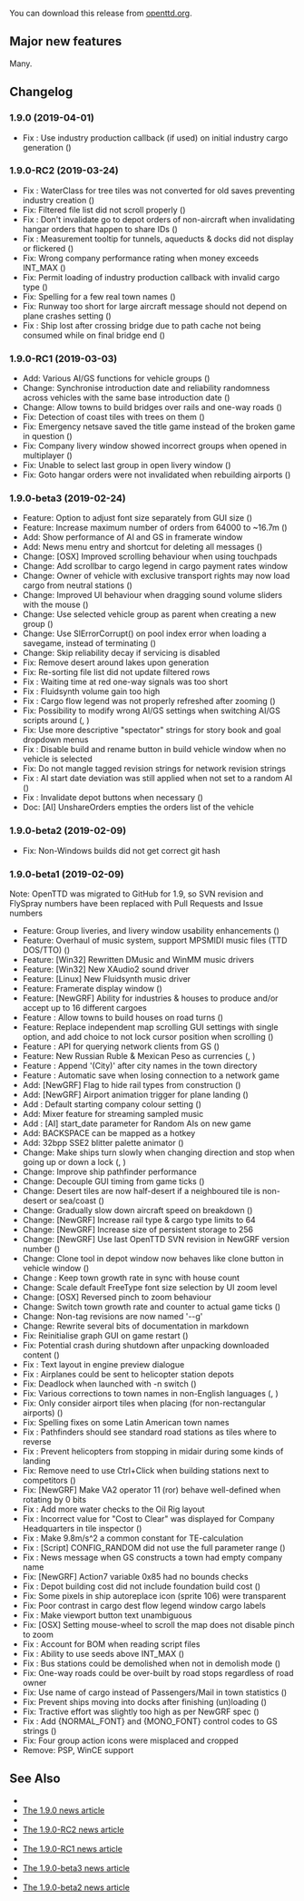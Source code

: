 {{en/-}}
{{en/Development/OTTDVersions}}

{{en/Archive/OpenTTD/Release|prev=en/Archive/OpenTTD/OpenTTD 1.8.0|next=en/Archive/OpenTTD/OpenTTD 1.9.1|date=2019-04-01}}

You can download this release from [http://www.openttd.org/en/download-stable/1.9.0 openttd.org].

==Major new features==
Many.

==Changelog==
=== 1.9.0 (2019-04-01) ===
* Fix {{en/Development/Design Drafts/GHIssue|7411}}: Use industry production callback (if used) on initial industry cargo generation ({{en/Development/Design Drafts/GHIssue|7412}})


=== 1.9.0-RC2 (2019-03-24) ===
* Fix {{en/Development/Design Drafts/GHIssue|7400}}: WaterClass for tree tiles was not converted for old saves preventing industry creation ({{en/Development/Design Drafts/GHIssue|7405}})
* Fix: Filtered file list did not scroll properly ({{en/Development/Design Drafts/GHIssue|7402}})
* Fix {{en/Development/Design Drafts/GHIssue|7391}}: Don't invalidate go to depot orders of non-aircraft when invalidating hangar orders that happen to share IDs ({{en/Development/Design Drafts/GHIssue|7392}})
* Fix {{en/Development/Design Drafts/GHIssue|7386}}: Measurement tooltip for tunnels, aqueducts & docks did not display or flickered ({{en/Development/Design Drafts/GHIssue|7389}})
* Fix: Wrong company performance rating when money exceeds INT_MAX ({{en/Development/Design Drafts/GHIssue|7382}})
* Fix: Permit loading of industry production callback with invalid cargo type ({{en/Development/Design Drafts/GHIssue|7364}})
* Fix: Spelling for a few real town names ({{en/Development/Design Drafts/GHIssue|7338}})
* Fix: Runway too short for large aircraft message should not depend on plane crashes setting ({{en/Development/Design Drafts/GHIssue|7325}})
* Fix {{en/Development/Design Drafts/GHIssue|7334}}: Ship lost after crossing bridge due to path cache not being consumed while on final bridge end ({{en/Development/Design Drafts/GHIssue|7335}})


=== 1.9.0-RC1 (2019-03-03) ===
* Add: Various AI/GS functions for vehicle groups ({{en/Development/Design Drafts/GHIssue|7225}})
* Change: Synchronise introduction date and reliability randomness across vehicles with the same base introduction date ({{en/Development/Design Drafts/GHIssue|7147}})
* Change: Allow towns to build bridges over rails and one-way roads ({{en/Development/Design Drafts/GHIssue|7291}})
* Fix: Detection of coast tiles with trees on them ({{en/Development/Design Drafts/GHIssue|7309}})
* Fix: Emergency netsave saved the title game instead of the broken game in question ({{en/Development/Design Drafts/GHIssue|7298}})
* Fix: Company livery window showed incorrect groups when opened in multiplayer ({{en/Development/Design Drafts/GHIssue|7288}})
* Fix: Unable to select last group in open livery window ({{en/Development/Design Drafts/GHIssue|7283}})
* Fix: Goto hangar orders were not invalidated when rebuilding airports ({{en/Development/Design Drafts/GHIssue|7100}})


=== 1.9.0-beta3 (2019-02-24) ===
* Feature: Option to adjust font size separately from GUI size ({{en/Development/Design Drafts/GHIssue|7003}})
* Feature: Increase maximum number of orders from 64000 to ~16.7m ({{en/Development/Design Drafts/GHIssue|7220}})
* Add: Show performance of AI and GS in framerate window
* Add: News menu entry and shortcut for deleting all messages ({{en/Development/Design Drafts/GHIssue|7240}})
* Change: [OSX] Improved scrolling behaviour when using touchpads
* Change: Add scrollbar to cargo legend in cargo payment rates window
* Change: Owner of vehicle with exclusive transport rights may now load cargo from neutral stations ({{en/Development/Design Drafts/GHIssue|7256}})
* Change: Improved UI behaviour when dragging sound volume sliders with the mouse ({{en/Development/Design Drafts/GHIssue|7227}})
* Change: Use selected vehicle group as parent when creating a new group ({{en/Development/Design Drafts/GHIssue|7224}})
* Change: Use SlErrorCorrupt() on pool index error when loading a savegame, instead of terminating ({{en/Development/Design Drafts/GHIssue|7219}})
* Change: Skip reliability decay if servicing is disabled
* Fix: Remove desert around lakes upon generation
* Fix: Re-sorting file list did not update filtered rows
* Fix {{en/Development/Design Drafts/GHIssue|7159}}: Waiting time at red one-way signals was too short
* Fix {{en/Development/Design Drafts/GHIssue|7189}}: Fluidsynth volume gain too high
* Fix {{en/Development/Design Drafts/GHIssue|7004}}: Cargo flow legend was not properly refreshed after zooming ({{en/Development/Design Drafts/GHIssue|7265}})
* Fix: Possibility to modify wrong AI/GS settings when switching AI/GS scripts around ({{en/Development/Design Drafts/GHIssue|7090}}, {{en/Development/Design Drafts/GHIssue|7091}})
* Fix: Use more descriptive "spectator" strings for story book and goal dropdown menus
* Fix {{en/Development/Design Drafts/GHIssue|6599}}: Disable build and rename button in build vehicle window when no vehicle is selected
* Fix: Do not mangle tagged revision strings for network revision strings
* Fix {{en/Development/Design Drafts/GHIssue|7151}}: AI start date deviation was still applied when not set to a random AI ({{en/Development/Design Drafts/GHIssue|7223}})
* Fix {{en/Development/Design Drafts/GHIssue|7197}}: Invalidate depot buttons when necessary ({{en/Development/Design Drafts/GHIssue|7212}})
* Doc: [AI] UnshareOrders empties the orders list of the vehicle


=== 1.9.0-beta2 (2019-02-09) ===
* Fix: Non-Windows builds did not get correct git hash


=== 1.9.0-beta1 (2019-02-09) ===
Note: OpenTTD was migrated to GitHub for 1.9, so SVN revision and FlySpray numbers have been replaced with Pull Requests and Issue numbers
* Feature: Group liveries, and livery window usability enhancements ({{en/Development/Design Drafts/GHIssue|7108}})
* Feature: Overhaul of music system, support MPSMIDI music files (TTD DOS/TTO) ({{en/Development/Design Drafts/GHIssue|6839}})
* Feature: [Win32] Rewritten DMusic and WinMM music drivers
* Feature: [Win32] New XAudio2 sound driver
* Feature: [Linux] New Fluidsynth music driver
* Feature: Framerate display window ({{en/Development/Design Drafts/GHIssue|6822}})
* Feature: [NewGRF] Ability for industries & houses to produce and/or accept up to 16 different cargoes
* Feature {{en/Development/Design Drafts/GHIssue|6610}}: Allow towns to build houses on road turns ({{en/Development/Design Drafts/GHIssue|6758}})
* Feature: Replace independent map scrolling GUI settings with single option, and add choice to not lock cursor position when scrolling ({{en/Development/Design Drafts/GHIssue|6756}})
* Feature {{en/Development/Design Drafts/GHIssue|6459}}: API for querying network clients from GS ({{en/Development/Design Drafts/GHIssue|6736}})
* Feature: New Russian Ruble & Mexican Peso as currencies ({{en/Development/Design Drafts/GHIssue|6678}}, {{en/Development/Design Drafts/GHIssue|7035}})
* Feature {{en/Development/Design Drafts/GHIssue|4186}}: Append '(City)' after city names in the town directory
* Feature {{en/Development/Design Drafts/GHIssue|986}}: Automatic save when losing connection to a network game
* Add: [NewGRF] Flag to hide rail types from construction ({{en/Development/Design Drafts/GHIssue|7118}})
* Add: [NewGRF] Airport animation trigger for plane landing ({{en/Development/Design Drafts/GHIssue|6334}})
* Add {{en/Development/Design Drafts/GHIssue|4115}}: Default starting company colour setting ({{en/Development/Design Drafts/GHIssue|6998}})
* Add: Mixer feature for streaming sampled music
* Add {{en/Development/Design Drafts/GHIssue|6460}}: [AI] start_date parameter for Random AIs on new game
* Add: BACKSPACE can be mapped as a hotkey
* Add: 32bpp SSE2 blitter palette animator ({{en/Development/Design Drafts/GHIssue|6795}})
* Change: Make ships turn slowly when changing direction and stop when going up or down a lock ({{en/Development/Design Drafts/GHIssue|7065}}, {{en/Development/Design Drafts/GHIssue|7150}})
* Change: Improve ship pathfinder performance
* Change: Decouple GUI timing from game ticks ({{en/Development/Design Drafts/GHIssue|6780}})
* Change: Desert tiles are now half-desert if a neighboured tile is non-desert or sea/coast ({{en/Development/Design Drafts/GHIssue|4754}})
* Change: Gradually slow down aircraft speed on breakdown ({{en/Development/Design Drafts/GHIssue|6932}})
* Change: [NewGRF] Increase rail type & cargo type limits to 64
* Change: [NewGRF] Increase size of persistent storage to 256
* Change: [NewGRF] Use last OpenTTD SVN revision in NewGRF version number ({{en/Development/Design Drafts/GHIssue|6843}})
* Change: Clone tool in depot window now behaves like clone button in vehicle window ({{en/Development/Design Drafts/GHIssue|6754}})
* Change {{en/Development/Design Drafts/GHIssue|6397}}: Keep town growth rate in sync with house count
* Change: Scale default FreeType font size selection by UI zoom level
* Change: [OSX] Reversed pinch to zoom behaviour
* Change: Switch town growth rate and counter to actual game ticks ({{en/Development/Design Drafts/GHIssue|6763}})
* Change: Non-tag revisions are now named '<commitdate>-<branch>-g<shorthash><modified>'
* Change: Rewrite several bits of documentation in markdown
* Fix: Reinitialise graph GUI on game restart ({{en/Development/Design Drafts/GHIssue|7191}})
* Fix: Potential crash during shutdown after unpacking downloaded content ({{en/Development/Design Drafts/GHIssue|7185}})
* Fix {{en/Development/Design Drafts/GHIssue|6584}}: Text layout in engine preview dialogue
* Fix {{en/Development/Design Drafts/GHIssue|6636}}: Airplanes could be sent to helicopter station depots
* Fix: Deadlock when launched with -n switch ({{en/Development/Design Drafts/GHIssue|7103}})
* Fix: Various corrections to town names in non-English languages ({{en/Development/Design Drafts/GHIssue|7038}}, {{en/Development/Design Drafts/GHIssue|7141}})
* Fix: Only consider airport tiles when placing (for non-rectangular airports) ({{en/Development/Design Drafts/GHIssue|6613}})
* Fix: Spelling fixes on some Latin American town names
* Fix {{en/Development/Design Drafts/GHIssue|7001}}: Pathfinders should see standard road stations as tiles where to reverse
* Fix {{en/Development/Design Drafts/GHIssue|6676}}: Prevent helicopters from stopping in midair during some kinds of landing
* Fix: Remove need to use Ctrl+Click when building stations next to competitors ({{en/Development/Design Drafts/GHIssue|6906}})
* Fix: [NewGRF] Make VA2 operator 11 (ror) behave well-defined when rotating by 0 bits
* Fix {{en/Development/Design Drafts/GHIssue|4109}}: Add more water checks to the Oil Rig layout
* Fix {{en/Development/Design Drafts/GHIssue|6938}}: Incorrect value for "Cost to Clear" was displayed for Company Headquarters in tile inspector ({{en/Development/Design Drafts/GHIssue|6939}})
* Fix {{en/Development/Design Drafts/GHIssue|6920}}: Make 9.8m/s^2 a common constant for TE-calculation
* Fix {{en/Development/Design Drafts/GHIssue|6892}}: [Script] CONFIG_RANDOM did not use the full parameter range ({{en/Development/Design Drafts/GHIssue|6902}})
* Fix {{en/Development/Design Drafts/GHIssue|6622}}: News message when GS constructs a town had empty company name
* Fix: [NewGRF] Action7 variable 0x85 had no bounds checks
* Fix {{en/Development/Design Drafts/GHIssue|6875}}: Depot building cost did not include foundation build cost ({{en/Development/Design Drafts/GHIssue|6883}})
* Fix: Some pixels in ship autoreplace icon (sprite 106) were transparent
* Fix: Poor contrast in cargo dest flow legend window cargo labels
* Fix {{en/Development/Design Drafts/GHIssue|6553}}: Make viewport button text unambiguous
* Fix: [OSX] Setting mouse-wheel to scroll the map does not disable pinch to zoom
* Fix {{en/Development/Design Drafts/GHIssue|6969}}: Account for BOM when reading script files
* Fix {{en/Development/Design Drafts/GHIssue|6898}}: Ability to use seeds above INT_MAX ({{en/Development/Design Drafts/GHIssue|6936}})
* Fix {{en/Development/Design Drafts/GHIssue|6659}}: Bus stations could be demolished when not in demolish mode ({{en/Development/Design Drafts/GHIssue|6815}})
* Fix: One-way roads could be over-built by road stops regardless of road owner
* Fix: Use name of cargo instead of Passengers/Mail in town statistics ({{en/Development/Design Drafts/GHIssue|6801}})
* Fix: Prevent ships moving into docks after finishing (un)loading ({{en/Development/Design Drafts/GHIssue|6791}})
* Fix: Tractive effort was slightly too high as per NewGRF spec ({{en/Development/Design Drafts/GHIssue|6785}})
* Fix {{en/Development/Design Drafts/GHIssue|6465}}: Add {NORMAL_FONT} and {MONO_FONT} control codes to GS strings ({{en/Development/Design Drafts/GHIssue|6726}})
* Fix: Four group action icons were misplaced and cropped
* Remove: PSP, WinCE support

==See Also==
* {{en/Forum|topic=85058|Forum topic for 1.9.0}}
* [https://www.openttd.org/news/2019/04/01/openttd-1-9-0.html The 1.9.0 news article]
* {{en/Forum|topic=85004|Forum topic for 1.9.0-RC2}}
* [https://www.openttd.org/news/2019/03/24/1.9.0-RC2.html The 1.9.0-RC2 news article]
* {{en/Forum|topic=84911|Forum topic for 1.9.0-RC1}}
* [https://www.openttd.org/news/2019/03/03/1.9.0-RC1.html The 1.9.0-RC1 news article]
* {{en/Forum|topic=84886|Forum topic for 1.9.0-beta3}}
* [https://www.openttd.org/news/2019/02/25/1.9.0-beta3.html The 1.9.0-beta3 news article]
* {{en/Forum|topic=84826|Forum topic for 1.9.0-beta2}}
* [https://www.openttd.org/news/2019/02/10/1.9.0-beta2.html The 1.9.0-beta2 news article]